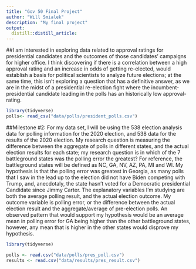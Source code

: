 ```yaml
---
title: "Gov 50 Final Project"
author: "Will Smialek"
description: "My final project"
output:
  distill::distill_article:
---
```


##I am interested in exploring data related to approval ratings for presidential candidates and the outcomes of those candidates' campaigns for higher office. I think discovering if there is a correlation between a high approval rating and an increase in odds of getting re-elected, would establish a basis for political scientists to analyze future elections; at the same time, this isn't exploring a question that has a definitive answer, as we are in the midst of a presidential re-election fight where the incumbent-presidential candidate leading in the polls has an historically low approval-rating.

```r
library(tidyverse)
polls<- read_csv("data/polls/president_polls.csv")
```

##Milestone #2: 
For my data set, I will be using the 538 election analysis data for polling information for the 2020 election, and 538 data for the results of the 2020 election. My research question is measuring the difference between the aggregate of polls in different states, and the actual election results for each state; my research question is in which of the 7 battleground states was the polling error the greatest? For reference, the battleground states will be defined as NC, GA, NV, AZ, PA, MI and WI. My hypothesis is that the polling error was greatest in Georgia, as many polls that I saw in the lead up to the election did not have Biden competing with Trump, and, anecdotaly, the state hasn't voted for a Democratic presidential Candidate since Jimmy Carter. The explanatory variables I'm studying are both the average polling result, and the actual election outcome. My outcome variable is polling error, or the difference between the actual election result and the aggregate/average of pre-election polls. An observed pattern that would support my hypothesis would be an average mean in polling error for GA being higher than the other battleground states, however, any mean that is higher in the other states would disprove my hypothesis.

```r
library(tidyverse)

polls <- read.csv("data/polls/pres_poll.csv")
results <- read.csv("data/results/pres_result.csv")
```

